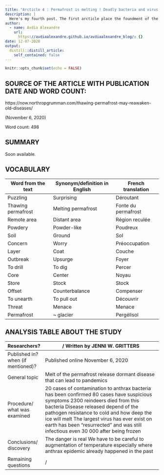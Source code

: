 ```yaml
---
title: "Arcticle 4 : Permafrost is melting ! Deadly bacteria and virus awake !"
description: |
  Here's my fourth post. The first arcticle place the foundment of the link between climat and pandemics. This fourth article will explain how the increase of temperature awake old bacteria and virus.
author:
  - name: Avdia Alexandre
    url:
      https://avdiaalexandre.github.io/avdiaalexandre_blog/: {}
date: 12-07-2020
output:
  distill::distill_article:
    self_contained: false
---
```


```r
knitr::opts_chunk$set(echo = FALSE)
```

## SOURCE OF THE ARTICLE WITH PUBLICATION DATE AND WORD COUNT:

https://now.northropgrumman.com/thawing-permafrost-may-reawaken-old-diseases/

(November 6, 2020)

Word count: 498

## SUMMARY 

Soon available.

## VOCABULARY
  
|     Word   from the text    |     Synonym/definition   in English    |     French   translation    |
|-----------------------------|----------------------------------------|-----------------------------|
|     Puzzling                |     Surprising                         |     Déroutant               |
|     Thawing permafrost      |     Melting permafrost                 |     Fonte du permafrost     |
|     Remote area             |     Distant area                       |     Région reculée          |
|     Powdery                 |     Powder-like                        |     Poudreux                |
|     Soil                    |     Ground                             |     Sol                     |
|     Concern                 |     Worry                              |     Préoccupation           |
|     Layer                   |     Coat                               |     Couche                  |
|     Outbreak                |     Upsurge                            |     Foyer                   |
|     To drill                |     To dig                             |     Percer                  |
|     Core                    |     Center                             |     Noyau                   |
|     Store                   |     Stock                              |     Stock                   |
|     Offset                  |     Counterbalance                     |     Compenser               |
|     To unearth              |     To pull out                        |     Découvrir               |
|     Threat                  |     Menace                             |     Menace                  |
|     Permafrost              |     ~ glacier                          |     Pergélisol              |
## ANALYSIS TABLE ABOUT THE STUDY
  
|     Researchers?                            |     /     Written by JENNI W.   GRITTERS                                                                                                                                                                                                                                                                                                                                                 |
|---------------------------------------------|------------------------------------------------------------------------------------------------------------------------------------------------------------------------------------------------------------------------------------------------------------------------------------------------------------------------------------------------------------------------------------------|
|     Published in? when   (if mentioned)?    |     Published   online November 6, 2020                                                                                                                                                                                                                                                                                                                                                  |
|     General topic                           |     Melt   of the permafrost release dormant disease that can lead to pandemics                                                                                                                                                                                                                                                                                                          |
|     Procedure/     what was examined        |     20 cases of contamination to anthrax bacteria has been confirmed     80 cases have suspicious symptoms      2300 reindeers died from this bacteria     Disease released depend of the pathogen resistance to cold and   how deep the ice will melt     The largest virus has ever exist on earth has been “resurrected”   and was still infectious even 30 000 after being frozen    |
|     Conclusions/   discovery                |     The danger is real     We have to be careful to augmentation of temperature especially where   anthrax epidemic already happened in the past                                                                                                                                                                                                                                         |
|     Remaining questions                     |     /                                                                                                                                                                                                                                                                                                                                                                                    |
